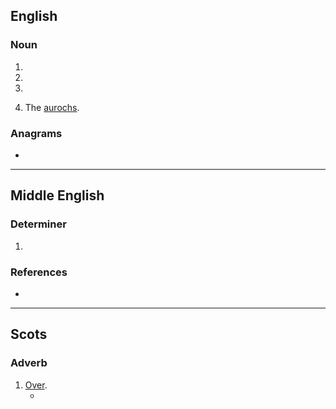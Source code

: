 ==English==

===Noun===
{{en-noun}}

# {{obsolete form of|hour|lang=en}}
# {{obsolete form of|oar|lang=en}}
# {{obsolete form of|ore|lang=en}}
# {{lb|en|obsolete}} The [[aurochs]].
#: {{rfquotek|Edmund Spenser|lang=en}}

===Anagrams===
* {{anagrams|en|Rowe|WORE|ower|wore}}

----

==Middle English==

===Determiner===
{{head|enm|determiner}}

# {{alt form of|lang=enm|oure}}

===References===
* {{R:MED Online|entry= our(e (pron.)  |id=MED31082 |accessdate=11 May 2018}}

----

==Scots==

===Adverb===
{{sco-adv}}

# [[over|Over]].
#* {{quote-book|author=Robert Burns|authorlink=Robert Burns|chapter=On a Scotch Bard Gone to the West Indies|title=[[w:Kilmarnock volume|Poems, Chiefly in the Scottish Dialect]]|location=Kilmarnock, East Ayrshire|publisher=Printed by John Wilson|date=31 July 1786|oclc=922031953|newversion=reprinted|location2=Kilmarnock|publisher2=James McKie|year2=March 1867|page2=184|pageurl2=https://archive.org/stream/poemschieflyinsc00burnuoft#page/184/mode/1up/|oclc2=367976637|passage=Fareweel, my ''rhyme-compoſing billie''! / Your native ſoil was right ill-willie; / But may ye flouriſh like a lily, / Now bonilie! / I'll toaſt ye in my hindmoſt ''gillie'', / Tho' '''owre''' the Sea!}}
